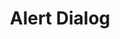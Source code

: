 ---
title: Alert Dialog
description: ''
draft: true
repo: https://github.com
accessibility: https://github.com
---